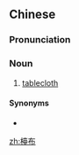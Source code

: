 {{also|台布}}
==Chinese==
{{zh-forms|s=台布|t2=枱布|t3=臺布}}

===Pronunciation===
{{zh-pron
|m=táibù
|c=toi4-2 bou3
|cat=n
}}

===Noun===
{{zh-noun}}

# [[tablecloth]]

====Synonyms====
* {{zh-l|桌布}}

[[zh:檯布]]